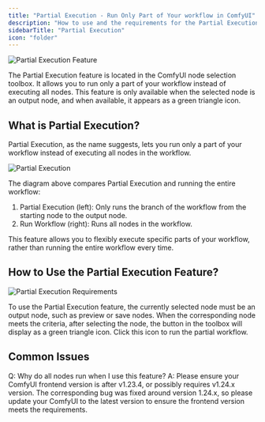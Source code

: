 ```yaml
---
title: "Partial Execution - Run Only Part of Your workflow in ComfyUI"
description: "How to use and the requirements for the Partial Execution feature in ComfyUI"
sidebarTitle: "Partial Execution"
icon: "folder"
---
```


![Partial Execution Feature](/images/interface/features/partial-execution/partial-execution-icon.jpg)

The Partial Execution feature is located in the ComfyUI node selection toolbox. It allows you to run only a part of your workflow instead of executing all nodes. This feature is only available when the selected node is an output node, and when available, it appears as a green triangle icon.

## What is Partial Execution?

Partial Execution, as the name suggests, lets you run only a part of your workflow instead of executing all nodes in the workflow.

![Partial Execution](/images/interface/features/partial-execution/partial-execution-vs-run-workflow.jpg)

The diagram above compares Partial Execution and running the entire workflow:

1. Partial Execution (left): Only runs the branch of the workflow from the starting node to the output node.
2. Run Workflow (right): Runs all nodes in the workflow.

This feature allows you to flexibly execute specific parts of your workflow, rather than running the entire workflow every time.

## How to Use the Partial Execution Feature?

![Partial Execution Requirements](/images/interface/features/partial-execution/requirement.jpg)

To use the Partial Execution feature, the currently selected node must be an output node, such as preview or save nodes. When the corresponding node meets the criteria, after selecting the node, the button in the toolbox will display as a green triangle icon. Click this icon to run the partial workflow.

## Common Issues

Q: Why do all nodes run when I use this feature?
A: Please ensure your ComfyUI frontend version is after v1.23.4, or possibly requires v1.24.x version. The corresponding bug was fixed around version 1.24.x, so please update your ComfyUI to the latest version to ensure the frontend version meets the requirements.